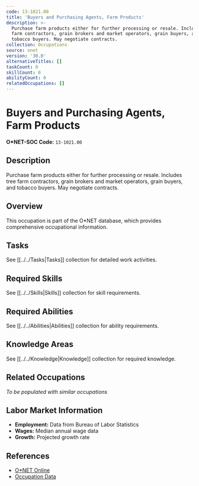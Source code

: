 ```yaml
---
code: 13-1021.00
title: 'Buyers and Purchasing Agents, Farm Products'
description: >-
  Purchase farm products either for further processing or resale. Includes tree
  farm contractors, grain brokers and market operators, grain buyers, and
  tobacco buyers. May negotiate contracts.
collection: Occupations
source: onet
version: '30.0'
alternativeTitles: []
taskCount: 0
skillCount: 0
abilityCount: 0
relatedOccupations: []
---
```

# Buyers and Purchasing Agents, Farm Products

**O*NET-SOC Code:** `13-1021.00`

## Description

Purchase farm products either for further processing or resale. Includes tree farm contractors, grain brokers and market operators, grain buyers, and tobacco buyers. May negotiate contracts.

## Overview

This occupation is part of the O*NET database, which provides comprehensive occupational information.

## Tasks

See [[../../Tasks|Tasks]] collection for detailed work activities.

## Required Skills

See [[../../Skills|Skills]] collection for skill requirements.

## Required Abilities

See [[../../Abilities|Abilities]] collection for ability requirements.

## Knowledge Areas

See [[../../Knowledge|Knowledge]] collection for required knowledge.

## Related Occupations

*To be populated with similar occupations*

## Labor Market Information

- **Employment:** Data from Bureau of Labor Statistics
- **Wages:** Median annual wage data
- **Growth:** Projected growth rate

## References

- [O*NET Online](https://www.onetonline.org/link/summary/13-1021.00)
- [Occupation Data](https://www.onetcenter.org/)
